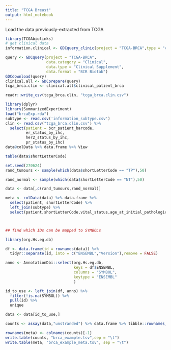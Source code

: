 ```yaml
---
title: "TCGA Breast"
output: html_notebook
---
```


Load the data previously-extracted from TCGA

```r
library(TCGAbiolinks)
# get clinical data
information.clinical <- GDCquery_clinic(project = "TCGA-BRCA",type = "clinical") 

query <- GDCquery(project = "TCGA-BRCA",
                  data.category = "Clinical",
                  data.type = "Clinical Supplement",
                  data.format = "BCR Biotab")
GDCdownload(query)
clinical.all <- GDCprepare(query)
tcga_brca.clin <- clinical.all$clinical_patient_brca

readr::write_csv(tcga_brca.clin, "tcga_brca.clin.csv")

```


```r
library(dplyr)
library(SummarizedExperiment)
load("brcaExp.rda")
subtype <- read.csv('information_subtype.csv')
clin <- read.csv("tcga_brca.clin.csv") %>% 
  select(patient = bcr_patient_barcode,
         er_status_by_ihc,
         her2_status_by_ihc,
         pr_status_by_ihc)
data@colData %>% data.frame %>% View

table(data$shortLetterCode)
```

```r
set.seed(270624)
rand_tumours <- sample(which(data$shortLetterCode == "TP"),50)

rand_normal <- sample(which(data$shortLetterCode == "NT"),50)

data <- data[,c(rand_tumours,rand_normal)]

meta <- colData(data) %>% data.frame %>% 
  select(patient, shortLetterCode) %>% 
  left_join(subtype) %>% 
  select(patient,shortLetterCode,vital_status,age_at_initial_pathologic_diagnosis,BRCA_Subtype_PAM50,pathologic_stage,BRCA_Pathology,days_to_death,days_to_last_followup) %>% left_join(clin)



## find which IDs can be mapped to SYMBOLs

library(org.Hs.eg.db)

df <- data.frame(id = rownames(data)) %>% 
  tidyr::separate(id, into = c("ENSEMBL","Version"),remove = FALSE)

anno <- AnnotationDbi::select(org.Hs.eg.db, 
                              keys = df$ENSEMBL,
                              columns = "SYMBOL",
                              keytype = "ENSEMBL"
                              )

id_to_use <- left_join(df, anno) %>% 
  filter(!is.na(SYMBOL)) %>% 
  pull(id) %>% 
  unique

data <- data[id_to_use,]

counts <- assay(data,"unstranded") %>% data.frame %>% tibble::rownames_to_column("ENSEMBL")

rownames(meta) <- colnames(counts)[-1]
write.table(counts, "brca_example.tsv",sep = "\t")
write.table(meta, "brca_example_meta.tsv", sep = "\t")
```
